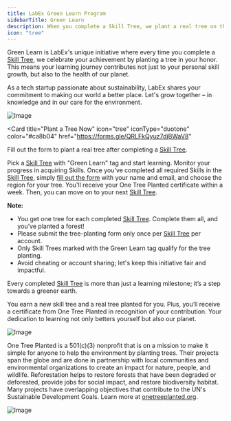 ```yaml
---
title: LabEx Green Learn Program
sidebarTitle: Green Learn
description: When you complete a Skill Tree, we plant a real tree on the planet.
icon: "tree"
---
```


Green Learn is LabEx's unique initiative where every time you complete a [Skill Tree](/using-labex/quick-start#skill-trees), we celebrate your achievement by planting a tree in your honor. This means your learning journey contributes not just to your personal skill growth, but also to the health of our planet.

As a tech startup passionate about sustainability, LabEx shares your commitment to making our world a better place. Let's grow together – in knowledge and in our care for the environment.

![Image](/images/plant-tree.png)

<Card
  title="Plant a Tree Now"
  icon="tree"
  iconType="duotone"
  color="#ca8b04"
  href="https://forms.gle/QRLFkQyuz7djBWaV8"
>
  Fill out the form to plant a real tree after completing a [Skill
  Tree](/using-labex/quick-start#skill-trees).
</Card>

<AccordionGroup>

<Accordion title="How to Participate" icon="medal">

Pick a [Skill Tree](/using-labex/quick-start#skill-trees) with "Green Learn" tag and start learning. Monitor your progress in acquiring Skills. Once you’ve completed all required Skills in the [Skill Tree](/using-labex/quick-start#skill-trees), simply [fill out the form](https://forms.gle/QRLFkQyuz7djBWaV8) with your name and email, and choose the region for your tree. You'll receive your One Tree Planted certificate within a week. Then, you can move on to your next [Skill Tree](/using-labex/quick-start#skill-trees).

**Note:**

- You get one tree for each completed [Skill Tree](/using-labex/quick-start#skill-trees). Complete them all, and you’ve planted a forest!
- Please submit the tree-planting form only once per [Skill Tree](/using-labex/quick-start#skill-trees) per account.
- Only Skill Trees marked with the Green Learn tag qualify for the tree planting.
- Avoid cheating or account sharing; let's keep this initiative fair and impactful.

</Accordion>

<Accordion title="What You'll Gain" icon="fire">

Every completed [Skill Tree](/using-labex/quick-start#skill-trees) is more than just a learning milestone; it’s a step towards a greener earth.

You earn a new skill tree and a real tree planted for you. Plus, you’ll receive a certificate from One Tree Planted in recognition of your contribution. Your dedication to learning not only betters yourself but also our planet.

![Image](/images/certificate.png)

</Accordion>

<Accordion title="About Our Partner" icon="tree">

One Tree Planted is a 501(c)(3) nonprofit that is on a mission to make it simple for anyone to help the environment by planting trees. Their projects span the globe and are done in partnership with local communities and environmental organizations to create an impact for nature, people, and wildlife. Reforestation helps to restore forests that have been degraded or deforested, provide jobs for social impact, and restore biodiversity habitat. Many projects have overlapping objectives that contribute to the UN's Sustainable Development Goals. Learn more at [onetreeplanted.org](https://onetreeplanted.org/).

![Image](/images/snowtrees-with-logo.jpg)

</Accordion>
</AccordionGroup>
